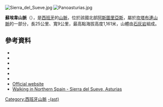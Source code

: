 [[Image:Sierra_del_Sueve.jpg|right]]
[[Image:Panoasturias.jpg|right]]

{{Coord|43|28|48|N|5|14|32|W|display=title}}

'''蘇埃韋山脈'''（{{lang-es|Sierra del Sueve}}），是[[西班牙|西班牙]]的[[山脈|山脈]]，位於該國北部[[阿斯圖里亞斯|阿斯圖里亞斯]]，屬於[[坎塔布連山脈|坎塔布連山脈]]的一部分，長25公里、寬9公里，最高點海拔高度1,161米，山體由[[石灰岩|石灰岩]]組成。

==參考資料==
*{{cite book|last=Walker|first=Robin|title=Walking in the Cordillera Cantábrica|url=http://books.google.com/books?id=jy6MswnZLlAC&pg=PA62|accessdate=19 March 2011|date=June 2003|publisher=Cicerone Press Limited|isbn=978-1-85284-363-2|pages=37, 62–|archive-date=2014-07-20|archive-url=https://web.archive.org/web/20140720052811/http://books.google.com/books?id=jy6MswnZLlAC&pg=PA62|dead-url=no}}
*{{cite web|url=http://www.vivirasturias.com/asturias/pilo%C3%B1a/paisaje-protegido-de-la-sierra-del-sueve/es|title=Paisaje Protegido de la Sierra del Sueve|work=vivirasturias.com|language=es|accessdate=20 March 2011|deadurl=yes|archiveurl=https://web.archive.org/web/20110721033724/http://www.vivirasturias.com/asturias/pilo%C3%B1a/paisaje-protegido-de-la-sierra-del-sueve/es|archivedate=2011年7月21日}}
*{{Cite web|url=http://translate.google.co.in/translate?hl=en&sl=es&u=http://www.asturias.es/medioambiente/articulos/ficheros/Paisaje%2520Protegido%2520de%2520la%2520Sierra%2520del%2520Sueve.pdf&ei=AaKFTdu8EMfBcdmaxJQD&sa=X&oi=translate&ct=result&resnum=4&ved=0CDcQ7gEwAzgy&prev=/search%3Fq%3DSierra%2Bdel%2BSueve%26start%3D50%26hl%3Den%26client%3Dfirefox-a%26sa%3DN%26rls%3Dorg.mozilla:en-US:official%26prmd%3Divnsm|title=Protected Landscape Area of Serra Sueve|accessdate=20 March 2011|publisher=asturias.es|archive-date=2016-03-04|archive-url=https://web.archive.org/web/20160304035056/http://translate.google.co.in/translate?hl=en&sl=es&u=http%3A%2F%2Fwww.asturias.es%2Fmedioambiente%2Farticulos%2Fficheros%2FPaisaje%2520Protegido%2520de%2520la%2520Sierra%2520del%2520Sueve.pdf&ei=AaKFTdu8EMfBcdmaxJQD&sa=X&oi=translate&ct=result&resnum=4&ved=0CDcQ7gEwAzgy&prev=%2Fsearch%3Fq%3DSierra%2Bdel%2BSueve%26start%3D50%26hl%3Den%26client%3Dfirefox-a%26sa%3DN%26rls%3Dorg.mozilla%3Aen-US%3Aofficial%26prmd%3Divnsm|dead-url=no}}
*{{cite book|last1=Hendricks|first1=Bonnie L.|last2=Dent|first2=Anthony A.|title=International Encyclopedia of Horse Breeds|url=http://books.google.com/books?id=CdJg3qXssWYC&pg=PA50|accessdate=19 March 2011|date=August 2007|publisher=University of Oklahoma Press|isbn=978-0-8061-3884-8|pages=50–|archive-date=2014-07-24|archive-url=https://web.archive.org/web/20140724155421/http://books.google.com/books?id=CdJg3qXssWYC&pg=PA50|dead-url=no}}
*{{cite web|url=http://www.sendasyrutas.com/asturias/sierras/50-sueve.html|title=Rutas y sendas de la Sierra del Sueve|language=ast|work=sendasyrutas.com|accessdate=20 March 2011|archive-date=2021-03-01|archive-url=https://web.archive.org/web/20210301094643/http://www.sendasyrutas.com/asturias/sierras/50-sueve.html|dead-url=no}}
*{{Cite web|url=http://translate.google.co.in/translate?hl=en&sl=es&u=http://www.sierradelsueve.es/&ei=rp6FTfriDYalcfDO3IsD&sa=X&oi=translate&ct=result&resnum=4&ved=0CD4Q7gEwAw&prev=/search%3Fq%3DSierra%2Bdel%2BSueve%26hl%3Den%26client%3Dfirefox-a%26hs%3DNzC%26rls%3Dorg.mozilla:en-US:official%26prmd%3Divnsm|title=Interpretation Center of the Sierra del Sueve: The Kingdom of the fog|accessdate=20 March 2011|publisher=http://www.sierradelsueve.es/|archive-date=2014-07-14|archive-url=https://web.archive.org/web/20140714195932/http://translate.google.co.in/translate?hl=en&sl=es&u=http%3A%2F%2Fwww.sierradelsueve.es%2F&ei=rp6FTfriDYalcfDO3IsD&sa=X&oi=translate&ct=result&resnum=4&ved=0CD4Q7gEwAw&prev=%2Fsearch%3Fq%3DSierra+del+Sueve&hl=en&client=firefox-a&hs=NzC&rls=org.mozilla%3Aen-US%3Aofficial&prmd=ivnsm|dead-url=no}}
* [https://web.archive.org/web/20110725205154/http://www.sierradelsueve.es/pages/intro.php Official website]
*[http://www.rusticaltravel.com/destinations/library/off-the-beaten-track/52-sierra-del-sueve Walking in Northern Spain - Sierra del Sueve, Asturias] {{Wayback|url=http://www.rusticaltravel.com/destinations/library/off-the-beaten-track/52-sierra-del-sueve |date=20160304081351 }}

{{Spain-geo-stub}}
[[Category:西班牙山脈|Category:西班牙山脈]]
[[Category:引文格式1维护：未识别语文类型|-(ast)]]
